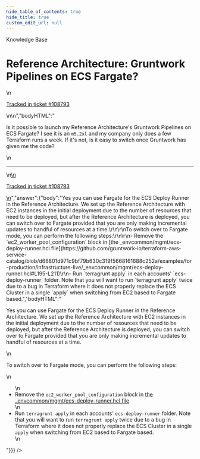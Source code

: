 ```yaml
---
hide_table_of_contents: true
hide_title: true
custom_edit_url: null
---
```



<CenterLayout>
<span className="searchCategory">Knowledge Base</span>
<h1>Reference Architecture: Gruntwork Pipelines on ECS Fargate?</h1>
<GitHub discussion={{"id":"D_kwDOF8slf84AP1fD","number":475,"author":{"login":"iangrunt"},"title":"Reference Architecture: Gruntwork Pipelines on ECS Fargate?","body":"\nIs it possible to launch my Reference Architecture's Gruntwork Pipelines on ECS Fargate? I see it is an `m5.2xl` and my company only does a few Terraform runs a week. If it's not, is it easy to switch once Gruntwork has given me the code?\n\n---\n\n<ins datetime=\"2022-06-16T18:27:06Z\">\n  <p><a href=\"https://support.gruntwork.io/hc/requests/108793\">Tracked in ticket #108793</a></p>\n</ins>\n","bodyHTML":"<p dir=\"auto\">Is it possible to launch my Reference Architecture's Gruntwork Pipelines on ECS Fargate? I see it is an <code class=\"notranslate\">m5.2xl</code> and my company only does a few Terraform runs a week. If it's not, is it easy to switch once Gruntwork has given me the code?</p>\n<hr>\n<ins datetime=\"2022-06-16T18:27:06Z\">\n  <p dir=\"auto\"><a href=\"https://support.gruntwork.io/hc/requests/108793\" rel=\"nofollow\">Tracked in ticket #108793</a></p>\n</ins>","answer":{"body":"Yes you can use Fargate for the ECS Deploy Runner in the Reference Architecture. We set up the Reference Architecture with EC2 instances in the initial deployment due to the number of resources that need to be deployed, but after the Reference Architecture is deployed, you can switch over to Fargate provided that you are only making incremental updates to handful of resources at a time.\r\n\r\nTo switch over to Fargate mode, you can perform the following steps:\r\n\r\n- Remove the `ec2_worker_pool_configuration` block in [the _envcommon/mgmt/ecs-deploy-runner.hcl file](https://github.com/gruntwork-io/terraform-aws-service-catalog/blob/d66801d971c9bf79b630c319f5668161688c252a/examples/for-production/infrastructure-live/_envcommon/mgmt/ecs-deploy-runner.hcl#L195-L211)\r\n- Run `terragrunt apply` in each accounts' `ecs-deploy-runner` folder. Note that you will want to run `terragrunt apply` twice due to a bug in Terraform where it does not properly replace the ECS Cluster in a single `apply` when switching from EC2 based to Fargate based.","bodyHTML":"<p dir=\"auto\">Yes you can use Fargate for the ECS Deploy Runner in the Reference Architecture. We set up the Reference Architecture with EC2 instances in the initial deployment due to the number of resources that need to be deployed, but after the Reference Architecture is deployed, you can switch over to Fargate provided that you are only making incremental updates to handful of resources at a time.</p>\n<p dir=\"auto\">To switch over to Fargate mode, you can perform the following steps:</p>\n<ul dir=\"auto\">\n<li>Remove the <code class=\"notranslate\">ec2_worker_pool_configuration</code> block in <a href=\"https://github.com/gruntwork-io/terraform-aws-service-catalog/blob/d66801d971c9bf79b630c319f5668161688c252a/examples/for-production/infrastructure-live/_envcommon/mgmt/ecs-deploy-runner.hcl#L195-L211\">the _envcommon/mgmt/ecs-deploy-runner.hcl file</a></li>\n<li>Run <code class=\"notranslate\">terragrunt apply</code> in each accounts' <code class=\"notranslate\">ecs-deploy-runner</code> folder. Note that you will want to run <code class=\"notranslate\">terragrunt apply</code> twice due to a bug in Terraform where it does not properly replace the ECS Cluster in a single <code class=\"notranslate\">apply</code> when switching from EC2 based to Fargate based.</li>\n</ul>"}}} />

</CenterLayout>
  

<!-- ##DOCS-SOURCER-START
{
  "sourcePlugin": "github-discussions",
  "hash": "8b8552dcd1b09e2ee9a1e77f189bfc4d"
}
##DOCS-SOURCER-END -->
